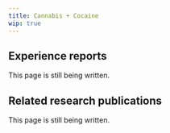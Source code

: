 ---
title: Cannabis + Cocaine
wip: true
---

## Experience reports

This page is still being written.

## Related research publications

This page is still being written.

